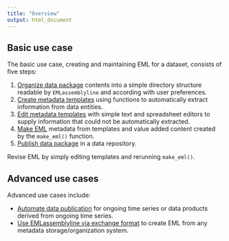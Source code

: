 ```yaml
---
title: "Overview"
output: html_document
---
```


## Basic use case

The basic use case, creating and maintaining EML for a dataset, consists of five steps:

1. [Organize data package](https://clnsmth.github.io/EMLassemblyline/articles/organize_data_package.html) contents into a simple directory structure readable by `EMLassemblyline` and according with user preferences.
2. [Create metadata templates](https://clnsmth.github.io/EMLassemblyline/articles/create_metadata_templates.html) using functions to automatically extract information from data entities.
3. [Edit metadata templates](https://clnsmth.github.io/EMLassemblyline/articles/edit_metadata_templates.html) with simple text and spreadsheet editors to supply information that could not be automatically extracted.
4. [Make EML](https://clnsmth.github.io/EMLassemblyline/articles/create_eml.html) metadata from templates and value added content created by the `make_eml()` function.
5. [Publish data package](https://clnsmth.github.io/EMLassemblyline/articles/publish_data_package.html) in a data repository.

Revise EML by simply editing templates and rerunning `make_eml()`.

## Advanced use cases

Advanced use cases include:

-  [Automate data publication](https://clnsmth.github.io/EMLassemblyline/articles/automate_data_publication.html) for ongoing time series or data products derived from ongoing time series.
-  [Use EMLassemblyline via exchange format](https://clnsmth.github.io/EMLassemblyline/articles/emlassemblyline_via_exchange_format.html) to create EML from any metadata storage/organization system.

